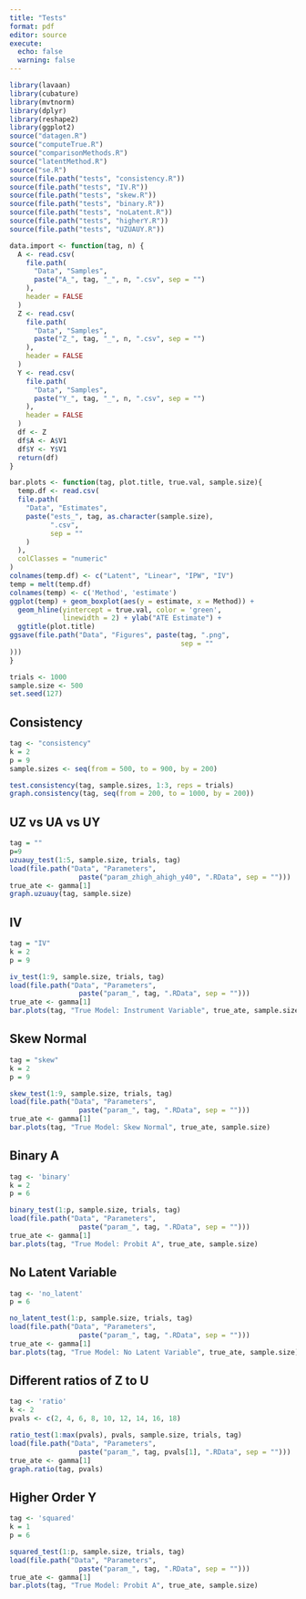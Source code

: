 ```yaml
---
title: "Tests"
format: pdf
editor: source
execute: 
  echo: false
  warning: false
---
```


```r
library(lavaan)
library(cubature)
library(mvtnorm)
library(dplyr)
library(reshape2)
library(ggplot2)
source("datagen.R")
source("computeTrue.R")
source("comparisonMethods.R")
source("latentMethod.R")
source("se.R")
source(file.path("tests", "consistency.R"))
source(file.path("tests", "IV.R"))
source(file.path("tests", "skew.R"))
source(file.path("tests", "binary.R"))
source(file.path("tests", "noLatent.R"))
source(file.path("tests", "higherY.R"))
source(file.path("tests", "UZUAUY.R"))
```

```r
data.import <- function(tag, n) {
  A <- read.csv(
    file.path(
      "Data", "Samples",
      paste("A_", tag, "_", n, ".csv", sep = "")
    ),
    header = FALSE
  )
  Z <- read.csv(
    file.path(
      "Data", "Samples",
      paste("Z_", tag, "_", n, ".csv", sep = "")
    ),
    header = FALSE
  )
  Y <- read.csv(
    file.path(
      "Data", "Samples",
      paste("Y_", tag, "_", n, ".csv", sep = "")
    ),
    header = FALSE
  )
  df <- Z
  df$A <- A$V1
  df$Y <- Y$V1
  return(df)
}

bar.plots <- function(tag, plot.title, true.val, sample.size){
  temp.df <- read.csv(
  file.path(
    "Data", "Estimates",
    paste("ests_", tag, as.character(sample.size),
          ".csv",
          sep = ""
    )
  ),
  colClasses = "numeric"
)
colnames(temp.df) <- c("Latent", "Linear", "IPW", "IV")
temp = melt(temp.df)
colnames(temp) <- c('Method', 'estimate')
ggplot(temp) + geom_boxplot(aes(y = estimate, x = Method)) +
  geom_hline(yintercept = true.val, color = 'green',
             linewidth = 2) + ylab("ATE Estimate") +
  ggtitle(plot.title)
ggsave(file.path("Data", "Figures", paste(tag, ".png",
                                          sep = ""
)))
}
```


```r
trials <- 1000
sample.size <- 500
set.seed(127)
```

## Consistency
```r
tag <- "consistency"
k = 2
p = 9
sample.sizes <- seq(from = 500, to = 900, by = 200)

test.consistency(tag, sample.sizes, 1:3, reps = trials)
graph.consistency(tag, seq(from = 200, to = 1000, by = 200))
```

## UZ vs UA vs UY
```r
tag = ""
p=9
uzuauy_test(1:5, sample.size, trials, tag)
load(file.path("Data", "Parameters",
                 paste("param_zhigh_ahigh_y40", ".RData", sep = "")))
true_ate <- gamma[1]
graph.uzuauy(tag, sample.size)
```

## IV
```r
tag = "IV"
k = 2
p = 9

iv_test(1:9, sample.size, trials, tag)
load(file.path("Data", "Parameters",
                 paste("param_", tag, ".RData", sep = "")))
true_ate <- gamma[1]
bar.plots(tag, "True Model: Instrument Variable", true_ate, sample.size)
```


## Skew Normal
```r
tag = "skew"
k = 2
p = 9

skew_test(1:9, sample.size, trials, tag)
load(file.path("Data", "Parameters",
                 paste("param_", tag, ".RData", sep = "")))
true_ate <- gamma[1]
bar.plots(tag, "True Model: Skew Normal", true_ate, sample.size)
```

## Binary A
```r
tag <- 'binary'
k = 2
p = 6

binary_test(1:p, sample.size, trials, tag)
load(file.path("Data", "Parameters",
                 paste("param_", tag, ".RData", sep = "")))
true_ate <- gamma[1]
bar.plots(tag, "True Model: Probit A", true_ate, sample.size)
```

## No Latent Variable
```r
tag <- 'no_latent'
p = 6

no_latent_test(1:p, sample.size, trials, tag)
load(file.path("Data", "Parameters",
                 paste("param_", tag, ".RData", sep = "")))
true_ate <- gamma[1]
bar.plots(tag, "True Model: No Latent Variable", true_ate, sample.size)
```

## Different ratios of Z to U
```r
tag <- 'ratio'
k <- 2
pvals <- c(2, 4, 6, 8, 10, 12, 14, 16, 18)

ratio_test(1:max(pvals), pvals, sample.size, trials, tag)
load(file.path("Data", "Parameters",
                 paste("param_", tag, pvals[1], ".RData", sep = "")))
true_ate <- gamma[1]
graph.ratio(tag, pvals)
```

## Higher Order Y
```r
tag <- 'squared'
k = 1
p = 6

squared_test(1:p, sample.size, trials, tag)
load(file.path("Data", "Parameters",
                 paste("param_", tag, ".RData", sep = "")))
true_ate <- gamma[1]
bar.plots(tag, "True Model: Probit A", true_ate, sample.size)
```